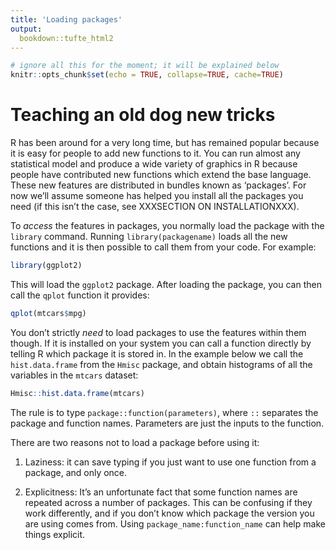 ```yaml
---
title: 'Loading packages'
output:
  bookdown::tufte_html2
---
```


```r
# ignore all this for the moment; it will be explained below
knitr::opts_chunk$set(echo = TRUE, collapse=TRUE, cache=TRUE)
```


# Teaching an old dog new tricks

R has been around for a very long time, but has remained popular because it is easy for people to add new functions to it. You can run almost any statistical model and produce a wide variety of graphics in R because people have contributed new functions which extend the base language. These new features are distributed in bundles known as 'packages'. For now we'll assume someone has helped you install all the packages you need (if this isn't the case, see XXXSECTION ON INSTALLATIONXXX).

To *access* the features in packages, you normally load the package with the `library` command. Running `library(packagename)` loads all the new functions and it is then possible to call them from your code. For example:


```r
library(ggplot2)
```

This will load the `ggplot2` package. After loading the package, you can then call the `qplot` function it provides:

```r
qplot(mtcars$mpg)
```


You don't strictly *need* to load packages to use the features within them though. If it is installed on your system you can call a function directly by telling R which package it is stored in. In the example below we call the `hist.data.frame` from the `Hmisc` package, and obtain histograms of all the variables in the `mtcars` dataset:


```r
Hmisc::hist.data.frame(mtcars)
```

The rule is to type `package::function(parameters)`, where `::` separates the package and function names. Parameters are just the inputs to the function.


There are two reasons not to load a package before using it:

1. Laziness: it can save typing if you just want to use one function from a package, and only once.

2. Explicitness: It's an unfortunate fact that some function names are repeated across a number of packages. This can be confusing if they work differently, and if you don't know which package the version you are using comes from. Using `package_name:function_name` can help make things explicit.


